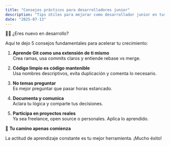 ```yaml
---
title: "Consejos prácticos para desarrolladores junior"
description: "Tips útiles para mejorar como desarrollador junior en tus primeros años."
date: "2025-07-13"
---
```


👨‍💻 ¿Eres nuevo en desarrollo?

Aquí te dejo 5 consejos fundamentales para acelerar tu crecimiento:

1. **Aprende Git como una extensión de ti mismo**  
   Crea ramas, usa commits claros y entiende rebase vs merge.

2. **Código limpio es código mantenible**  
   Usa nombres descriptivos, evita duplicación y comenta lo necesario.

3. **No temas preguntar**  
   Es mejor preguntar que pasar horas estancado.

4. **Documenta y comunica**  
   Aclara tu lógica y comparte tus decisiones.

5. **Participa en proyectos reales**  
   Ya sea freelance, open source o personales. Aplica lo aprendido.

🚀 **Tu camino apenas comienza**

La actitud de aprendizaje constante es tu mejor herramienta. ¡Mucho éxito!
